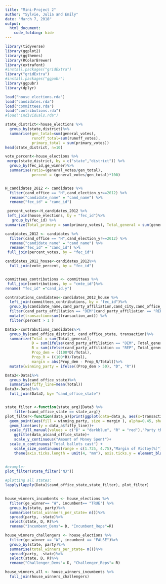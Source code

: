 ```yaml
---
title: "Mini-Project 2"
author: "Sylvie, Julia and Emily"
date: "March 7, 2018"
output: 
  html_document:
    code_folding: hide
---
```

```r
library(tidyverse)
library(ggplot2)
library(ggthemes)
library(RColorBrewer)
library(extrafont)
#install.packages("gridExtra")
library("gridExtra")
#install.packages("ggpubr")
library(ggpubr)
library(dplyr)
```

```r
load("house_elections.rda")
load("candidates.rda")
load("committees.rda")
load("contributions.rda")
#load("individuals.rda")
```



```r
state_district<-house_elections %>%
  group_by(state,district)%>%
  summarise(gen_total=sum(general_votes),
            runoff_total=sum(runoff_votes), 
            primary_total = sum(primary_votes))
head(state_district, n=10)

vote_percent<-house_elections %>%
 merge(state_district, by = c("state","district")) %>%
  group_by(fec_id,ge_winner)%>%
  summarise(ratio=(general_votes/gen_total), 
            percent = (general_votes/gen_total)*100) 



```

```r
 
H_candidates_2012 <- candidates %>%
  filter(cand_office == "H",cand_election_yr==2012) %>%
  rename("candidate_name" = "cand_name") %>%
  rename("fec_id" = "cand_id")

 percent_votes<-H_candidates_2012 %>%
 left_join(house_elections, by = "fec_id")%>%
   group_by(fec_id) %>%
summarize(Total_primary = sum(primary_votes), Total_general = sum(general_votes), total= Total_primary + Total_general)

candidates_2012 <- candidates %>%
  filter(cand_office == "H",cand_election_yr==2012) %>%
  rename("candidate_name" = "cand_name") %>%
  rename("fec_id" = "cand_id") %>%
 full_join(percent_votes, by = "fec_id") 

candidates_2012_house<-candidates_2012%>%
  full_join(vote_percent, by = "fec_id")


committees_contributions <- committees %>%
 full_join(contributions, by = "cmte_id")%>%
rename( "fec_id" ="cand_id.y")

contrabutions_candidates<-candidates_2012_house %>%
  left_join(committees_contributions, by = "fec_id")%>%
  group_by(candidate_name,cand_party_affiliation,cand_city,cand_office_district, fec_id, cand_office_state, Total_primary, Total_general,percent, total)%>%
  filter(cand_party_affiliation == "DEM"|cand_party_affiliation == "REP") %>% 
  mutate(transaction=sum(transaction_amt)) %>%
  filter(percent > 1 )

```


```r
Data1<-contrabutions_candidates%>%
  group_by(cand_office_district, cand_office_state, transaction)%>%
  summarize(Total = sum(Total_general), 
            D = sum(ifelse(cand_party_affiliation == "DEM", Total_general, 0)), 
            R = sum(ifelse(cand_party_affiliation == "REP", Total_general , 0)), 
            Prop_dem = ((100*D)/Total), 
            Prop_R = ((100*R)/Total), 
            margin = abs(Prop_dem - Prop_R/Total))%>%
  mutate(winning_party = ifelse((Prop_dem > 50), "D", "R"))

Data2<-Data1%>%
  group_by(cand_office_state)%>%
  summarise(fifty_line=mean(Total))
Data3<-Data1%>%
  full_join(Data2, by= "cand_office_state")


state_filter <-function(state_arg){Data3 %>%
    filter(cand_office_state == state_arg)}
plot_filter<-function(data_a){print(ggplot(data=data_a, aes(x=transaction, y =Total )) + 
  geom_point(aes(fill = winning_party, size = margin ), alpha=0.45, shape = 21, color="black", stroke = 1.29, position=position_dodge(width=0.7)) +
  geom_line(aes(y = data_a$fifty_line))+
  scale_fill_manual(values = c("D" = "darkblue", "R" = "red"),"Party that won the district") +
    ggtitle(data_a$cand_office_state)+
    scale_y_continuous("Amount of Money Spent")+
  scale_x_continuous("Total ballots cast") +
    scale_size_continuous(range = c(1.725, 4.75),"Margin of Victoy(%)")+
    theme(axis.ticks.length = unit(4, "mm"), axis.ticks.y = element_blank()))}
     

#example:
plot_filter(state_filter("NJ"))
```

```r
#plotting all states: 
lapply(lapply(Data1$cand_office_state,state_filter), plot_filter)
  
```

```r
house_winners_incumbents <- house_elections %>%
  filter(ge_winner== "W", incumbent== "TRUE") %>%
  group_by(state, party)%>%
  summarise(total_winnners_per_state= n())%>%
  spread(party, -state)%>%
  select(state, D, R)%>%
  rename("Incumbent_Dems"= D, "Incumbent_Reps"=R)

house_winners_challengers <- house_elections %>%
  filter(ge_winner == "W", incumbent == "FALSE")%>%
  group_by(state, party)%>%
  summarise(total_winners_per_state= n())%>%
  spread(party, -state)%>%
  select(state, D, R)%>%
  rename("Challenger_Dems"= D, "Challenger_Reps"= R)

house_winners_all <- house_winners_incumbents %>%
  full_join(house_winners_challengers)
  
```

